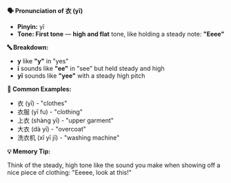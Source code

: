 **🗣️ Pronunciation of 衣 (yī)**

- **Pinyin:** yī
- **Tone: First tone** — **high and flat** tone, like holding a steady note: **"Eeee"**

**🔤 Breakdown:**

- **y** like **"y"** in "yes"
- **ī** sounds like **"ee"** in "see" but held steady and high
- **yī** sounds like **"yee"** with a steady high pitch

**📝 Common Examples:**

- 衣 (yī) - "clothes"
- 衣服 (yī fu) - "clothing"
- 上衣 (shàng yī) - "upper garment"
- 大衣 (dà yī) - "overcoat"
- 洗衣机 (xǐ yī jī) - "washing machine"

**💡 Memory Tip:**

Think of the steady, high tone like the sound you make when showing off a nice piece of clothing:
"Eeeee, look at this!"
